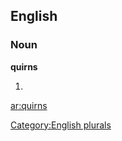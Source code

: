 
==English==

===Noun===
'''quirns'''

# {{plural of|[[quirn]]}}

[[Category:English plurals]]

[[ar:quirns]]